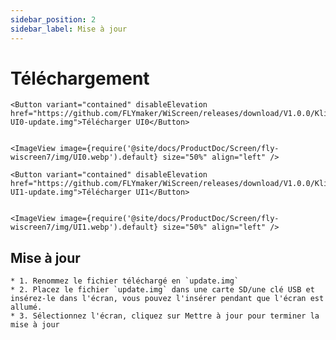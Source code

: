 ```yaml
---
sidebar_position: 2
sidebar_label: Mise à jour
---
```





# Téléchargement
    <Button variant="contained" disableElevation href="https://github.com/FLYmaker/WiScreen/releases/download/V1.0.0/Klipper-UI0-update.img">Télécharger UI0</Button>
    

    <ImageView image={require('@site/docs/ProductDoc/Screen/fly-wiscreen7/img/UI0.webp').default} size="50%" align="left" />

    <Button variant="contained" disableElevation href="https://github.com/FLYmaker/WiScreen/releases/download/V1.0.0/Klipper-UI1-update.img">Télécharger UI1</Button>
   

    <ImageView image={require('@site/docs/ProductDoc/Screen/fly-wiscreen7/img/UI1.webp').default} size="50%" align="left" />

##   Mise à jour
    * 1. Renommez le fichier téléchargé en `update.img`
    * 2. Placez le fichier `update.img` dans une carte SD/une clé USB et insérez-le dans l'écran, vous pouvez l'insérer pendant que l'écran est allumé.
    * 3. Sélectionnez l'écran, cliquez sur Mettre à jour pour terminer la mise à jour

